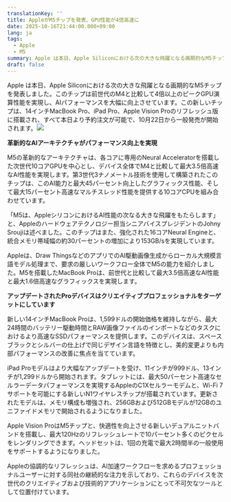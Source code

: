 ```yaml
---
translationKey: ''
title: AppleがM5チップを発表、GPU性能が4倍高速に
date: 2025-10-16T21:44:00.000+09:00
lang: ja
tags:
  - Apple
  - M5
summary: Apple は本日、Apple Siliconにおける次の大きな飛躍となる画期的なM5チップを発表しました。このチップは前世代のM4と比較して4倍以上のピークGPU演算性能を実現し、AIパフォーマンスを大幅に向上させています。この新しいチップは、14インチMacBook Pro、iPad Pro、Apple Vision Proのリフレッシュ版に搭載され、すべて本日より予約注文が可能で、10月22日から一般発売が開始されます。​
draft: false
---
```

Apple は本日、Apple Siliconにおける次の大きな飛躍となる画期的なM5チップを発表しました。このチップは前世代のM4と比較して4倍以上のピークGPU演算性能を実現し、AIパフォーマンスを大幅に向上させています。この新しいチップは、14インチMacBook Pro、iPad Pro、Apple Vision Proのリフレッシュ版に搭載され、すべて本日より予約注文が可能で、10月22日から一般発売が開始されます。​
![](/images/posts/Apple-M5-hero-251015_inline.jpg.large_2x.jpg)

**革新的なAIアーキテクチャがパフォーマンス向上を実現**

M5の革新的なアーキテクチャは、各コアに専用のNeural Acceleratorを搭載した次世代10コアGPUを中心とし、デバイス全体でM4と比較して最大3.5倍高速なAI性能を実現します。第3世代3ナノメートル技術を使用して構築されたこのチップは、このAI能力と最大45パーセント向上したグラフィックス性能、そして最大15パーセント高速なマルチスレッド性能を提供する10コアCPUを組み合わせています。​

「M5は、AppleシリコンにおけるAI性能の次なる大きな飛躍をもたらします」と、Appleのハードウェアテクノロジー担当シニアバイスプレジデントのJohny Sroujiは述べました。このチップはまた、強化された16コアNeural Engineと、統合メモリ帯域幅の約30パーセントの増加により153GB/sを実現しています。​

Appleは、Draw ThingsなどのアプリでのAI駆動画像生成からローカル大規模言語モデル処理まで、要求の厳しいワークフロー全体でM5の能力を紹介しました。M5を搭載したMacBook Proは、前世代と比較して最大3.5倍高速なAI性能と最大1.6倍高速なグラフィックスを実現します。​

**アップデートされたProデバイスはクリエイティブプロフェッショナルをターゲットにしています**

新しい14インチMacBook Proは、1,599ドルの開始価格を維持しながら、最大24時間のバッテリー駆動時間とRAW画像ファイルのインポートなどのタスクにおけるより高速なSSDパフォーマンスを提供します。このデバイスは、スペースブラックとシルバーの仕上げで同じデザイン言語を特徴とし、美的変更よりも内部パフォーマンスの改善に焦点を当てています。​

iPad Proモデルはより大幅なアップデートを受け、11インチが999ドル、13インチが1,299ドルから開始されます。タブレットには、最大50パーセント高速なセルラーデータパフォーマンスを実現するAppleのC1Xセルラーモデムと、Wi-Fi 7サポートを可能にする新しいN1ワイヤレスチップが搭載されています。更新されたモデルは、メモリ構成も増強され、256GBおよび512GBモデルが12GBのユニファイドメモリで開始されるようになりました。​

Apple Vision ProはM5チップと、快適性を向上させる新しいデュアルニットバンドを搭載し、最大120Hzのリフレッシュレートで10パーセント多くのピクセルをレンダリングできます。ヘッドセットは、1回の充電で最大2時間半の一般使用をサポートするようになりました。​

Appleの協調的なリフレッシュは、AI加速ワークフローを求めるプロフェッショナルユーザーに対する同社の継続的な注力を示しており、これらのデバイスを次世代のクリエイティブおよび技術的アプリケーションにとって不可欠なツールとして位置付けています。
